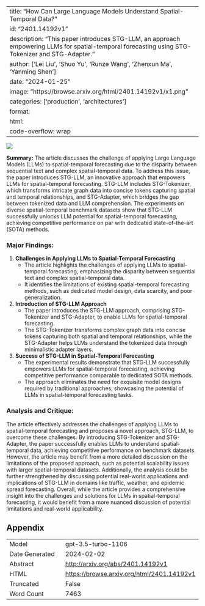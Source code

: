 
---
title: "How Can Large Language Models Understand Spatial-Temporal Data?"
id: "2401.14192v1"
description: "This paper introduces STG-LLM, an approach empowering LLMs for spatial-temporal forecasting using STG-Tokenizer and STG-Adapter."
author: ['Lei Liu', 'Shuo Yu', 'Runze Wang', 'Zhenxun Ma', 'Yanming Shen']
date: "2024-01-25"
image: "https://browse.arxiv.org/html/2401.14192v1/x1.png"
categories: ['production', 'architectures']
format:
  html:
    code-overflow: wrap
---

![](https://browse.arxiv.org/html/2401.14192v1/x1.png)

**Summary:**
The article discusses the challenge of applying Large Language Models (LLMs) to spatial-temporal forecasting due to the disparity between sequential text and complex spatial-temporal data. To address this issue, the paper introduces STG-LLM, an innovative approach that empowers LLMs for spatial-temporal forecasting. STG-LLM includes STG-Tokenizer, which transforms intricate graph data into concise tokens capturing spatial and temporal relationships, and STG-Adapter, which bridges the gap between tokenized data and LLM comprehension. The experiments on diverse spatial-temporal benchmark datasets show that STG-LLM successfully unlocks LLM potential for spatial-temporal forecasting, achieving competitive performance on par with dedicated state-of-the-art (SOTA) methods.

### Major Findings:
1. **Challenges in Applying LLMs to Spatial-Temporal Forecasting**
   - The article highlights the challenges of applying LLMs to spatial-temporal forecasting, emphasizing the disparity between sequential text and complex spatial-temporal data.
   - It identifies the limitations of existing spatial-temporal forecasting methods, such as dedicated model design, data scarcity, and poor generalization.

2. **Introduction of STG-LLM Approach**
   - The paper introduces the STG-LLM approach, comprising STG-Tokenizer and STG-Adapter, to enable LLMs for spatial-temporal forecasting.
   - The STG-Tokenizer transforms complex graph data into concise tokens capturing both spatial and temporal relationships, while the STG-Adapter helps LLMs understand the tokenized data through minimalistic adapter layers.

3. **Success of STG-LLM in Spatial-Temporal Forecasting**
   - The experimental results demonstrate that STG-LLM successfully empowers LLMs for spatial-temporal forecasting, achieving competitive performance comparable to dedicated SOTA methods.
   - The approach eliminates the need for exquisite model designs required by traditional approaches, showcasing the potential of LLMs in spatial-temporal forecasting tasks.

### Analysis and Critique:
The article effectively addresses the challenges of applying LLMs to spatial-temporal forecasting and proposes a novel approach, STG-LLM, to overcome these challenges. By introducing STG-Tokenizer and STG-Adapter, the paper successfully enables LLMs to understand spatial-temporal data, achieving competitive performance on benchmark datasets. However, the article may benefit from a more detailed discussion on the limitations of the proposed approach, such as potential scalability issues with larger spatial-temporal datasets. Additionally, the analysis could be further strengthened by discussing potential real-world applications and implications of STG-LLM in domains like traffic, weather, and epidemic spread forecasting. Overall, while the article provides a comprehensive insight into the challenges and solutions for LLMs in spatial-temporal forecasting, it would benefit from a more nuanced discussion of potential limitations and real-world applicability.

## Appendix

|          |          |
|----------|----------|
| Model     | gpt-3.5-turbo-1106       |
| Date Generated     | 2024-02-02       |
| Abstract | [http://arxiv.org/abs/2401.14192v1](http://arxiv.org/abs/2401.14192v1)        |
| HTML     | [https://browse.arxiv.org/html/2401.14192v1](https://browse.arxiv.org/html/2401.14192v1)       |
| Truncated       | False       |
| Word Count       | 7463       |